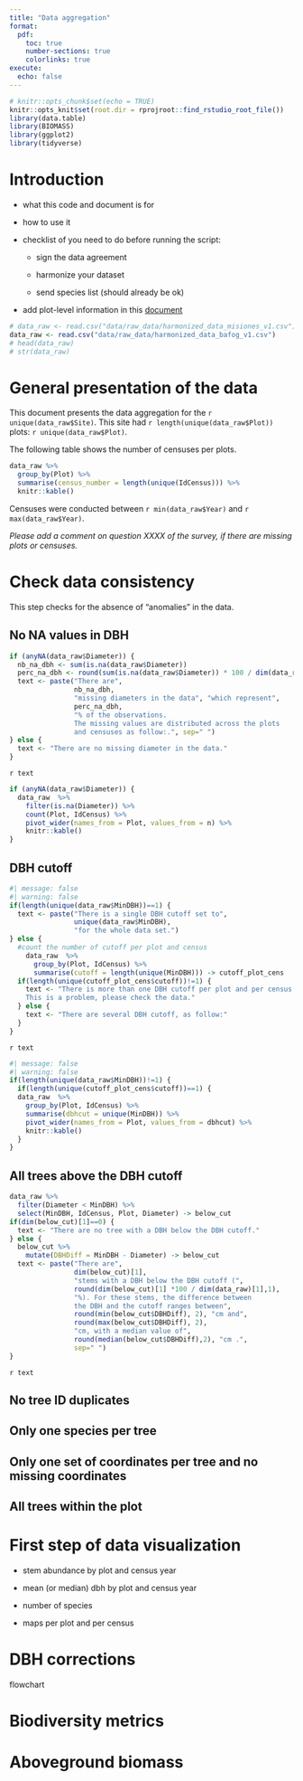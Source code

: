 ```yaml
---
title: "Data aggregation"
format:
  pdf:
    toc: true
    number-sections: true
    colorlinks: true
execute:
  echo: false      
---
```


```r
# knitr::opts_chunk$set(echo = TRUE)
knitr::opts_knit$set(root.dir = rprojroot::find_rstudio_root_file())
library(data.table)
library(BIOMASS)
library(ggplot2)
library(tidyverse)
```

<!-- TO DO
* check why the chucks are displayed despite the echo: false instruction.
--> 

# Introduction

-   what this code and document is for

-   how to use it

-   checklist of you need to do before running the script:

    -   sign the data agreement

    -   harmonize your dataset

    -   send species list (should already be ok)

-   add plot-level information in this [document](google%20doc)

<!-- Load the data -->

```r
# data_raw <- read.csv("data/raw_data/harmonized_data_misiones_v1.csv")
data_raw <- read.csv("data/raw_data/harmonized_data_bafog_v1.csv")
# head(data_raw)
# str(data_raw)
```

# General presentation of the data

This document presents the data aggregation for the `r unique(data_raw$Site)`. This site had `r length(unique(data_raw$Plot))` plots: `r unique(data_raw$Plot)`.

The following table shows the number of censuses per plots. 

```r
data_raw %>%
  group_by(Plot) %>%
  summarise(census_number = length(unique(IdCensus))) %>%
  knitr::kable()
```

Censuses were conducted between `r min(data_raw$Year)` and `r max(data_raw$Year)`.

*Please add a comment on question XXXX of the survey, if there are missing plots or censuses.*

# Check data consistency

This step checks for the absence of "anomalies" in the data.

## No NA values in DBH

```r
if (anyNA(data_raw$Diameter)) {
  nb_na_dbh <- sum(is.na(data_raw$Diameter))
  perc_na_dbh <- round(sum(is.na(data_raw$Diameter)) * 100 / dim(data_raw)[1], 2)
  text <- paste("There are", 
                nb_na_dbh, 
                "missing diameters in the data", "which represent",
                perc_na_dbh, 
                "% of the observations. 
                The missing values are distributed across the plots
                and censuses as follow:.", sep=" ")
} else {
  text <- "There are no missing diameter in the data."
}
```

`r text` 

```r
if (anyNA(data_raw$Diameter)) {
  data_raw  %>%
    filter(is.na(Diameter)) %>%
    count(Plot, IdCensus) %>%
    pivot_wider(names_from = Plot, values_from = n) %>%
    knitr::kable()
}
```

## DBH cutoff 

```r
#| message: false 
#| warning: false
if(length(unique(data_raw$MinDBH))==1) {
  text <- paste("There is a single DBH cutoff set to", 
                unique(data_raw$MinDBH),
                "for the whole data set.") 
} else {
  #count the number of cutoff per plot and census
    data_raw  %>%
      group_by(Plot, IdCensus) %>%
      summarise(cutoff = length(unique(MinDBH))) -> cutoff_plot_cens
  if(length(unique(cutoff_plot_cens$cutoff))!=1) {
    text <- "There is more than one DBH cutoff per plot and per census.
    This is a problem, please check the data."
  } else {
    text <- "There are several DBH cutoff, as follow:"
  }
}
```

`r text`

```r
#| message: false 
#| warning: false
if(length(unique(data_raw$MinDBH))!=1) {
  if(length(unique(cutoff_plot_cens$cutoff))==1) {
  data_raw  %>%
    group_by(Plot, IdCensus) %>%
    summarise(dbhcut = unique(MinDBH)) %>%
    pivot_wider(names_from = Plot, values_from = dbhcut) %>%
    knitr::kable() 
  }
}
```

## All trees above the DBH cutoff

```r
data_raw %>%
  filter(Diameter < MinDBH) %>%
  select(MinDBH, IdCensus, Plot, Diameter) -> below_cut
if(dim(below_cut)[1]==0) {
  text <- "There are no tree with a DBH below the DBH cutoff."
} else {
  below_cut %>% 
    mutate(DBHDiff = MinDBH - Diameter) -> below_cut
  text <- paste("There are",
                dim(below_cut)[1],
                "stems with a DBH below the DBH cutoff (",
                round(dim(below_cut)[1] *100 / dim(data_raw)[1],1),
                "%). For these stems, the difference between 
                the DBH and the cutoff ranges between",
                round(min(below_cut$DBHDiff), 2), "cm and", 
                round(max(below_cut$DBHDiff), 2),
                "cm, with a median value of",
                round(median(below_cut$DBHDiff),2), "cm .",
                sep=" ")
}
```

`r text`

## No tree ID duplicates

## Only one species per tree

## Only one set of coordinates per tree and no missing coordinates

## All trees within the plot


# First step of data visualization

-   stem abundance by plot and census year

-   mean (or median) dbh by plot and census year

-   number of species

-   maps per plot and per census

# DBH corrections

flowchart

# Biodiversity metrics

# Aboveground biomass
